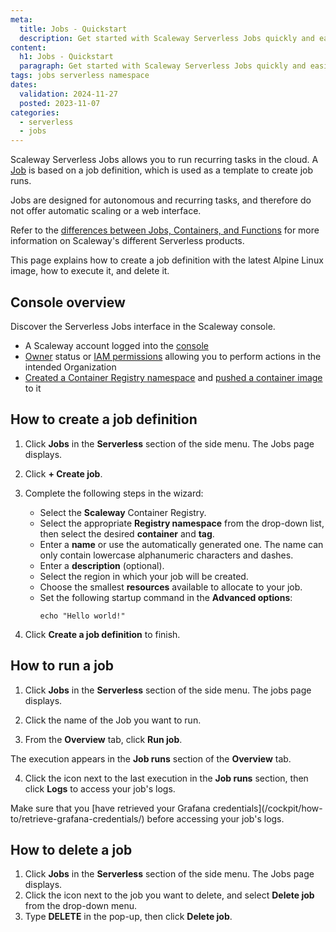 ```yaml
---
meta:
  title: Jobs - Quickstart
  description: Get started with Scaleway Serverless Jobs quickly and easily.
content:
  h1: Jobs - Quickstart
  paragraph: Get started with Scaleway Serverless Jobs quickly and easily.
tags: jobs serverless namespace
dates:
  validation: 2024-11-27
  posted: 2023-11-07
categories:
  - serverless
  - jobs
---
```


Scaleway Serverless Jobs allows you to run recurring tasks in the cloud. A [Job](/serverless-jobs/concepts/#job) is based on a job definition, which is used as a template to create job runs.

Jobs are designed for autonomous and recurring tasks, and therefore do not offer automatic scaling or a web interface.

Refer to the [differences between Jobs, Containers, and Functions](/serverless-jobs/reference-content/difference-jobs-functions-containers/) for more information on Scaleway's different Serverless products.

This page explains how to create a job definition with the latest Alpine Linux image, how to execute it, and delete it.

## Console overview
Discover the Serverless Jobs interface in the Scaleway console.
<GuideFlow src="https://app.guideflow.com/embed/zkjln7diwp"/>

<Macro id="requirements" />

- A Scaleway account logged into the [console](https://console.scaleway.com)
- [Owner](/iam/concepts/#owner) status or [IAM permissions](/iam/concepts/#permission) allowing you to perform actions in the intended Organization
- [Created a Container Registry namespace](/container-registry/how-to/create-namespace/) and [pushed a container image](/container-registry/how-to/push-images/) to it

## How to create a job definition

1. Click **Jobs** in the **Serverless** section of the side menu. The Jobs page displays.

2. Click **+ Create job**.

3. Complete the following steps in the wizard:
    - Select the **Scaleway** Container Registry.
    - Select the appropriate **Registry namespace** from the drop-down list, then select the desired **container** and **tag**.
    - Enter a **name** or use the automatically generated one. The name can only contain lowercase alphanumeric characters and dashes.
    - Enter a **description** (optional).
    - Select the region in which your job will be created.
    - Choose the smallest **resources** available to allocate to your job.
    - Set the following startup command in the **Advanced options**:
        ```
        echo "Hello world!"
        ```
4. Click **Create a job definition** to finish.

<Message type="important">
<Macro id="container-registry-note" />
</Message>

## How to run a job

1. Click **Jobs** in the **Serverless** section of the side menu. The jobs page displays.

2. Click the name of the Job you want to run.

3. From the **Overview** tab, click **Run job**.

  The execution appears in the **Job runs** section of the **Overview** tab.

4. Click the <Icon name="more" /> icon next to the last execution in the **Job runs** section, then click **Logs** to access your job's logs.

<Message type="note">
  Make sure that you [have retrieved your Grafana credentials](/cockpit/how-to/retrieve-grafana-credentials/) before accessing your job's logs.
</Message>

## How to delete a job

1. Click **Jobs** in the **Serverless** section of the side menu. The Jobs page displays.
3. Click the <Icon name="more" /> icon next to the job you want to delete, and select **Delete job** from the drop-down menu.
4. Type **DELETE** in the pop-up, then click **Delete job**.